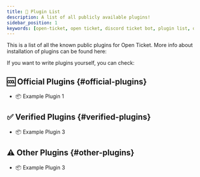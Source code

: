 ```yaml
---
title: 📜 Plugin List
description: A list of all publicly available plugins!
sidebar_position: 1
keywords: [open-ticket, open ticket, discord ticket bot, plugin list, official plugins, plugins]
---
```


This is a list of all the known public plugins for Open Ticket.
More info about installation of plugins can be found here:
<LinkBlock mode="emoji" emoji="🔌" isdoc="true" url="docs/system/plugins" name="Plugins!" description="What are Open Ticket plugins & how to use them?"></LinkBlock>

If you want to write plugins yourself, you can check:
<LinkBlock mode="emoji" emoji="🖥️" isdoc="true" url="developer/get-started" name="Developer: Get Started!" description="A perfect beginner guide for writing OT Plugins!"></LinkBlock>

## 🆒 Official Plugins \{#official-plugins}
- <InlineLink isdoc="true" url="plugin/official/example">📦 Example Plugin 1</InlineLink>

## ✅ Verified Plugins \{#verified-plugins}
- <InlineLink isdoc="true" url="plugin/verified/example">📦 Example Plugin 3</InlineLink>

## ⚠️ Other Plugins \{#other-plugins}
- <InlineLink isdoc="true" url="plugin/other/example">📦 Example Plugin 3</InlineLink>